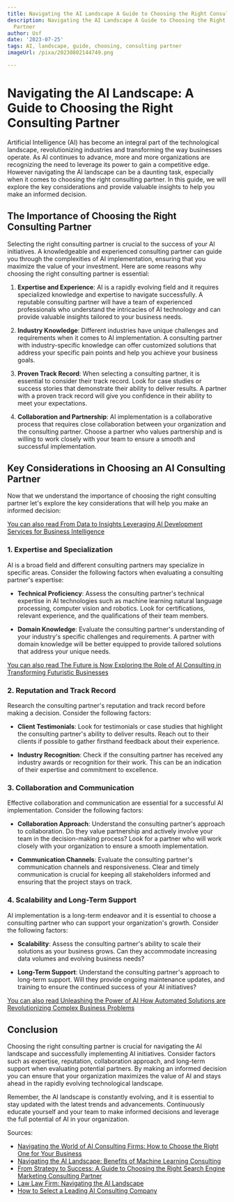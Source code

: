 ```yaml
---
title: Navigating the AI Landscape A Guide to Choosing the Right Consulting Partner
description: Navigating the AI Landscape A Guide to Choosing the Right Consulting
  Partner
author: Usf
date: '2023-07-25'
tags: AI, landscape, guide, choosing, consulting partner
imageUrl: /pixa/20230802144749.png

---
```

# Navigating the  AI Landscape: A  Guide to Choosing the Right Consulting Partner

Artificial Intelligence (AI) has become an integral part of  the  technological landscape, revolutionizing industries and transforming the  way businesses operate. As AI continues to  advance, more and more organizations are recognizing the need  to leverage its  power to gain a competitive edge. However navigating the AI landscape can be a daunting task, especially when it comes to choosing the  right consulting partner. In this guide, we will explore the key  considerations and provide valuable insights to help you make an informed decision.

## The Importance of Choosing the Right Consulting Partner

Selecting the right consulting partner is crucial to the success of your AI initiatives. A knowledgeable and experienced consulting partner can guide you through the complexities of AI implementation, ensuring that you maximize the value of your investment. Here are some reasons why  choosing the right consulting partner  is essential:

1. **Expertise and  Experience**: AI is  a rapidly  evolving field and it requires specialized knowledge and expertise to navigate successfully. A reputable  consulting partner will have a team of experienced professionals who understand the intricacies of  AI technology  and can provide valuable insights  tailored  to your business needs.

2. **Industry  Knowledge**: Different industries have unique challenges and requirements when it comes to AI implementation. A consulting partner with industry-specific knowledge can offer customized solutions that address your specific pain points and  help you achieve your business goals.

3. **Proven Track Record**: When selecting a consulting partner, it is essential to consider their track record. Look for case studies or success stories that demonstrate their ability  to deliver results. A partner with a proven track record will give you confidence  in their ability to meet  your expectations.

4. **Collaboration and Partnership**: AI implementation is a collaborative process that requires close collaboration between your organization and the consulting partner. Choose a partner  who values partnership and is willing  to work  closely with  your team  to ensure a smooth and successful implementation.

## Key Considerations in Choosing an AI Consulting Partner

Now that  we understand the importance of choosing the right consulting partner let's explore the key  considerations that will  help you make an informed decision:

[You  can also read From Data to Insights Leveraging AI Development Services  for Business Intelligence](From%20Data%20to%20Insights%20Leveraging%20AI%20Development%20Services%20for%20Business%20Intelligence)


### 1.  **Expertise and  Specialization**

AI is a broad  field and different consulting partners may specialize in specific areas. Consider the following  factors when evaluating a consulting partner's expertise:

- **Technical Proficiency**: Assess the  consulting partner's technical expertise in AI technologies such as machine learning  natural language processing, computer vision and robotics. Look for  certifications, relevant experience, and the qualifications of their team members.

- **Domain Knowledge**:  Evaluate the consulting partner's understanding of your industry's specific challenges and requirements. A partner with domain knowledge will be better equipped to provide tailored solutions that address your unique needs.

[You can also read The Future is Now Exploring the Role of  AI Consulting in Transforming Futuristic Businesses](The%20Future%20is%20Now%20Exploring%20the%20Role%20of%20AI%20Consulting%20in%20Transforming%20Futuristic%20Businesses)


### 2. **Reputation and Track Record**

Research  the consulting partner's reputation and  track record before making a decision. Consider the following factors:

-  **Client Testimonials**: Look for testimonials or  case studies that  highlight the consulting partner's  ability to deliver results.  Reach out to their clients if possible to  gather firsthand feedback  about their experience.

- **Industry  Recognition**: Check if the consulting partner has received any industry awards or recognition for their work. This can be an indication of their expertise and  commitment to excellence.

### 3.  **Collaboration and Communication**

Effective collaboration and communication are essential  for a successful AI implementation. Consider  the following factors:

- **Collaboration Approach**: Understand the consulting partner's approach to collaboration. Do they value partnership and actively involve your team in the decision-making process? Look for a partner who will work closely with your organization to ensure a smooth implementation.

- **Communication Channels**:  Evaluate the consulting partner's communication channels and responsiveness. Clear and  timely communication is crucial for keeping all stakeholders informed and  ensuring that the project stays on track.

###  4. **Scalability and Long-Term Support**

AI implementation  is a long-term  endeavor and it is  essential to choose a consulting partner who can  support your organization's growth. Consider the following factors:

- **Scalability**: Assess the consulting partner's ability to scale their solutions as your business grows.  Can they accommodate increasing data volumes and evolving business needs?

-  **Long-Term Support**: Understand the consulting partner's approach to long-term support. Will they provide ongoing maintenance updates, and training to ensure the continued  success of your AI  initiatives?

[You can  also read  Unleashing the Power of AI How Automated Solutions are  Revolutionizing Complex Business Problems](Unleashing%20the%20Power%20of%20AI%20How%20Automated%20Solutions%20are%20Revolutionizing%20Complex%20Business%20Problems)


## Conclusion

Choosing the right consulting partner is crucial for navigating the AI landscape and successfully implementing AI initiatives. Consider factors such as expertise,  reputation, collaboration  approach, and long-term support when evaluating potential partners. By making an informed decision you  can ensure that your organization maximizes the value of AI  and  stays ahead in the  rapidly evolving technological landscape.

Remember, the AI landscape  is constantly evolving, and it is essential to  stay updated with the latest trends and advancements. Continuously  educate yourself and your team  to make informed decisions  and leverage the full potential of AI in your organization.

Sources:
- [Navigating the World of AI Consulting Firms: How to Choose the Right One for Your Business](https://www.linkedin.com/pulse/navigating-world-ai-consulting-firms-how-choose-right-sonu-parashar)
-  [Navigating  the AI Landscape: Benefits of  Machine Learning Consulting](https://kanerika.com/data-blog/machine-learning-consulting/)
-  [From Strategy to Success: A Guide to Choosing the Right Search Engine Marketing Consulting Partner](https://medium.com/@insightsabm.com/from-strategy-to-success-a-guide-to-choosing-the-right-search-engine-marketing-consulting-partner-c93520bf6048)
- [Law Law Firm: Navigating the AI Landscape](https://medium.com/@vincentpaulai/law-law-firm-navigating-the-ai-landscape-f7e91348323f)
- [How to Select a Leading  AI Consulting Company](https://www.willowtreeapps.com/insights/how-to-select-a-leading-ai-consulting-company)
